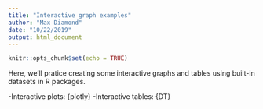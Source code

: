 ```yaml
---
title: "Interactive graph examples"
author: "Max Diamond"
date: "10/22/2019"
output: html_document
---
```


```r
knitr::opts_chunk$set(echo = TRUE)
```

Here, we'll pratice creating some interactive graphs and tables using built-in datasets in R packages.

-Interactive plots: {plotly}
-Interactive tables: {DT}

